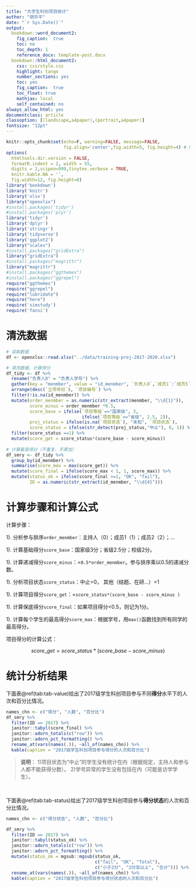 ```yaml
---
title: "大学生科创项目统计"
author: "胡华平"
date: "`r Sys.Date()`"
output:
  bookdown::word_document2: 
    fig_caption:  true
    toc: no
    toc_depth: 1
    reference_docx: template-post.docx
  bookdown::html_document2:
    css: css/style.css
    highlight: tango
    number_sections: yes
    toc: yes
    fig_caption:  true
    toc_float: true
    mathjax: local
    self_contained: no
always_allow_html: yes
documentclass: article
classoption: [(landscape,a4paper),(portrait,a4paper)]
fontsize: "12pt"
---
```


```r
knitr::opts_chunk$set(echo=F, warning=FALSE, message=FALSE,
                      fig.align='center',fig.width=5, fig.height=4) # Places figures on their own pages
options(
  htmltools.dir.version = FALSE, 
  formatR.indent = 2, width = 55, 
  digits = 2,scipen=999,tinytex.verbose = TRUE,
  knitr.kable.NA = '',
  fig.width=12, fig.height=8)
library('bookdown')
library('knitr')
library('xlsx')
library("openxlsx")
#install.packages('tidyr')
#install.packages('plyr')
library('tidyr')
library('dplyr')
library('stringr')
library('tidyverse')
library('ggplot2')
library("scales")
#install.packages("gridExtra")
library("gridExtra")
#install.packages("magrittr")
library("magrittr")
#install.packages("ggthemes")
#install.packages("ggrepel")
require("ggthemes")
require("ggrepel")
require("lubridate")
require("here")
require('simstudy')
require('fansi')
```


# 清洗数据

```r
# 读取数据
df <- openxlsx::read.xlsx("../data/training-proj-2017-2020.xlsx")

# 清洗数据、计算得分
df_tidy <- df %>%
  rename("负责人0" = "负责人学号") %>%
  gather(key = "menmber", value = "id_menmber", `负责人0`,`成员1`:`成员5`) %>%
  arrange(desc(`立项年份`), `项目编号`) %>%
  filter(!is.na(id_menmber)) %>%
  mutate(order_menmber = as.numeric(str_extract(menmber, "\\d{1}")),
         score_minus = order_menmber *0.5,
         score_base = ifelse(`项目等级`=="国家级", 3,
                             ifelse(`项目等级`=="省级", 2.5, 2)),
         proj_status = ifelse(is.na(`项目状态`), "未知", `项目状态`),
         score_status = ifelse(str_detect(proj_status,"中止"), 0, 1)) %>%
  filter(score_status ==1) %>%
  mutate(score_get = score_status*(score_base - score_minus)) 
  
# 计算最高得分（不重复、不累加）
df_smry <- df_tidy %>%
  group_by(id_menmber) %>%
  summarise(score_max = max(score_get)) %>%
  mutate(score_final = ifelse(score_max < 1, 1, score_max)) %>%
  mutate(status_ok = ifelse(score_final >=2, "OK", "fail"),
         ID = as.numeric(str_extract(id_menmber, "\\d{4}")))
```

# 计算步骤和计算公式

计算步骤：

1). 分析参与排序`order_menmber`：主持人（0）；成员1（1）；成员2（2）；...

1). 计算基础得分`score_base`：国家级3分；省级2.5分；校级2分。

1). 计算递减得分`score_minus`：=`0.5*order_menmber`。参与排序乘以0.5的递减分数。

1). 分析项目状态`score_status`：中止=0， 其他（结题、在研...）=1

1). 计算项目得分`score_get`：=`score_status*(score_base - score_minus )`

1). 计算保底得分`score_final`：如果项目得分<0.5，则记为1分。

1). 计算每个学生的最高得分`score_max`：根据学号，用`max()`函数找到所有同学的最高得分。


项目得分的计算公式：

$$score\_get= score\_status*(score\_base - score\_minus )$$

# 统计分析结果

下面表\@ref(tab:tab-value)给出了2017级学生科创项目参与不同**得分**水平下的人次和百分比情况。


```r
names_chn <- c("得分", "人数", "百分比")
df_smry %>%
  filter(ID == 2017) %>%
  janitor::tabyl(score_final) %>%
  janitor::adorn_totals(c("row")) %>%
  janitor::adorn_pct_formatting() %>%
  rename_at(vars(names(.)), ~all_of(names_chn)) %>%
  kable(caption = "2017级学生科创项目参与得分的人次和百分比")
```

> **说明**：
1)项目状态为“中止”的学生没有统计在内（根据规定，主持人和参与人都不能获得分数）。
2)学号异常的学生没有包括在内（可能是访学学生）。

</br>

下面表\@ref(tab:tab-status)给出了2017级学生科创项目参与**得分状态**的人次和百分比情况。


```r
names_chn <- c("得分状态", "人数", "百分比")

df_smry %>%
  filter(ID == 2017) %>%
  janitor::tabyl(status_ok) %>%
  janitor::adorn_totals(c("row")) %>%
  janitor::adorn_pct_formatting() %>%
  mutate(status_ok = mgsub::mgsub(status_ok, 
                                  c("fail", "OK", "Total"),
                                  c("小于2分", "2分及以上", "合计"))) %>%
  rename_at(vars(names(.)), ~all_of(names_chn)) %>%
  kable(caption = "2017级学生科创项目参与得分状态的人次和百分比")
```


